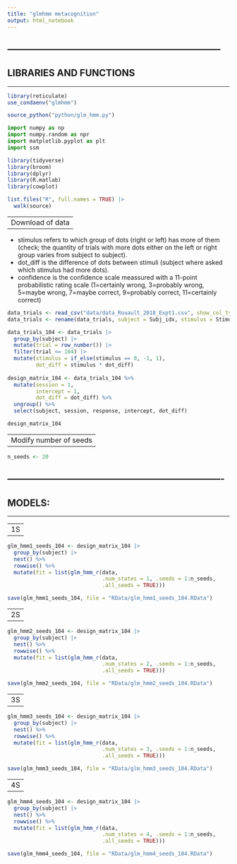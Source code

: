 ```yaml
---
title: "glmhmm metacognition"
output: html_notebook
---
```



---------------------------------------------------------------------
---------------------------------------------------------------------
LIBRARIES AND FUNCTIONS
---------------------------------------------------------------------
---------------------------------------------------------------------


```r
library(reticulate)
use_condaenv("glmhmm")

source_python("python/glm_hmm.py")
```

```python
import numpy as np
import numpy.random as npr
import matplotlib.pyplot as plt
import ssm 
```

```r
library(tidyverse)
library(broom)
library(dplyr)
library(R.matlab)
library(cowplot)

list.files("R", full.names = TRUE) |> 
  walk(source)
```


----------------------------------------------------------------------
Download of data
----------------------------------------------------------------------

- stimulus refers to which group of dots (right or left) has more of them (check; the quantity of trials with more dots either on the left or right group varies from subject to subject).
- dot_diff is the difference of dots between stimuli (subject where asked which stimulus had more dots).
- confidence is the confidence scale meassured with a 11-point probabilistic 
rating scale (1=certainly wrong, 3=probably wrong, 5=maybe wrong, 7=maybe correct, 9=probably correct, 11=certainly correct)

```r
data_trials <- read_csv("data/data_Rouault_2018_Expt1.csv", show_col_types = FALSE) 
data_trials <- rename(data_trials, subject = Subj_idx, stimulus = Stimulus, response = Response, confidence = Confidence, RT = RT_dec, dot_diff = DotDiff, correct = Accuracy)

data_trials_104 <- data_trials |>
  group_by(subject) |>
  mutate(trial = row_number()) |>
  filter(trial <= 104) |> 
  mutate(stimulus = if_else(stimulus == 0, -1, 1), 
         dot_diff = stimulus * dot_diff) 
  
design_matrix_104 <- data_trials_104 %>%
  mutate(session = 1, 
         intercept = 1, 
         dot_diff = dot_diff) %>% 
  ungroup() %>% 
  select(subject, session, response, intercept, dot_diff) 

design_matrix_104
```


----------------------------------------------------------------------
Modify number of seeds
----------------------------------------------------------------------


```r
n_seeds <- 20
```


----------------------------------------------------------------------
----------------------------------------------------------------------
MODELS:
----------------------------------------------------------------------
----------------------------------------------------------------------


----------------------------------------------------------------------
1S
----------------------------------------------------------------------


```r
glm_hmm1_seeds_104 <- design_matrix_104 |> 
  group_by(subject) |> 
  nest() %>%
  rowwise() %>%
  mutate(fit = list(glm_hmm_r(data, 
                              .num_states = 1, .seeds = 1:n_seeds,
                              .all_seeds = TRUE)))
```


```r
save(glm_hmm1_seeds_104, file = "RData/glm_hmm1_seeds_104.RData")
```


---------------------------------------------------------------------
2S 
---------------------------------------------------------------------


```r
glm_hmm2_seeds_104 <- design_matrix_104 |> 
  group_by(subject) |> 
  nest() %>%
  rowwise() %>%
  mutate(fit = list(glm_hmm_r(data, 
                              .num_states = 2, .seeds = 1:n_seeds,
                              .all_seeds = TRUE)))
```


```r
save(glm_hmm2_seeds_104, file = "RData/glm_hmm2_seeds_104.RData")
```

---------------------------------------------------------------------
3S 
---------------------------------------------------------------------


```r
glm_hmm3_seeds_104 <- design_matrix_104 |> 
  group_by(subject) |> 
  nest() %>%
  rowwise() %>%
  mutate(fit = list(glm_hmm_r(data, 
                              .num_states = 3, .seeds = 1:n_seeds,
                              .all_seeds = TRUE)))
```


```r
save(glm_hmm3_seeds_104, file = "RData/glm_hmm3_seeds_104.RData")
```

---------------------------------------------------------------------
4S 
---------------------------------------------------------------------


```r
glm_hmm4_seeds_104 <- design_matrix_104 |> 
  group_by(subject) |> 
  nest() %>%
  rowwise() %>%
  mutate(fit = list(glm_hmm_r(data, 
                              .num_states = 4, .seeds = 1:n_seeds,
                              .all_seeds = TRUE)))
```


```r
save(glm_hmm4_seeds_104, file = "RData/glm_hmm4_seeds_104.RData")
```

